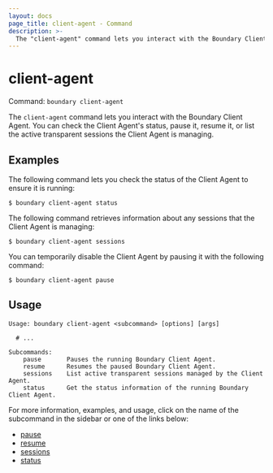 ```yaml
---
layout: docs
page_title: client-agent - Command
description: >-
  The "client-agent" command lets you interact with the Boundary Client Agent.
---
```


# client-agent

Command: `boundary client-agent`

The `client-agent` command lets you interact with the Boundary Client Agent.
You can check the Client Agent's status, pause it, resume it, or list the active transparent sessions the Client Agent is managing.

## Examples

The following command lets you check the status of the Client Agent to ensure it is running:

```shell-session
$ boundary client-agent status
```

The following command retrieves information about any sessions that the Client Agent is managing:

```shell-session
$ boundary client-agent sessions
```

You can temporarily disable the Client Agent by pausing it with the following command:

```shell-session
$ boundary client-agent pause
```

## Usage

<CodeBlockConfig hideClipboard>

```shell-session
Usage: boundary client-agent <subcommand> [options] [args]

  # ...

Subcommands:
    pause       Pauses the running Boundary Client Agent.
    resume      Resumes the paused Boundary Client Agent.
    sessions    List active transparent sessions managed by the Client Agent.
    status      Get the status information of the running Boundary Client Agent.
```

</CodeBlockConfig>

For more information, examples, and usage, click on the name
of the subcommand in the sidebar or one of the links below:

- [pause](/boundary/docs/commands/client-agent/pause)
- [resume](/boundary/docs/commands/client-agent/resume)
- [sessions](/boundary/docs/commands/client-agent/sessions)
- [status](/boundary/docs/commands/client-agent/status)
